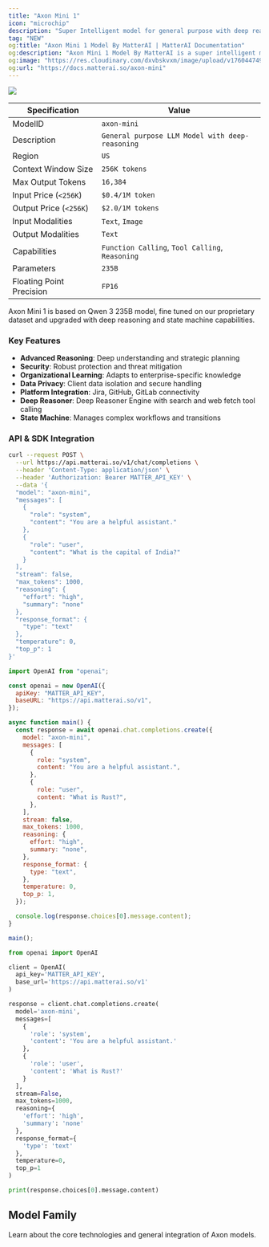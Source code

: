 ```yaml
---
title: "Axon Mini 1"
icon: "microchip"
description: "Super Intelligent model for general purpose with deep reasoning for low-effort day to day tasks"
tag: "NEW"
og:title: "Axon Mini 1 Model By MatterAI | MatterAI Documentation"
og:description: "Axon Mini 1 Model By MatterAI is a super intelligent model for general purpose with deep reasoning for low-effort day to day tasks"
og:image: "https://res.cloudinary.com/dxvbskvxm/image/upload/v1760447490/axon-mini_jjac8i.webp"
og:url: "https://docs.matterai.so/axon-mini"
---
```


<Frame>
  <img
    src="https://res.cloudinary.com/dxvbskvxm/image/upload/v1760447490/axon-mini_jjac8i.webp"
    className="block"
  />
</Frame>

| Specification            | Value                                           |
| ------------------------ | ----------------------------------------------- |
| ModelID                  | `axon-mini`                                     |
| Description              | `General purpose LLM Model with deep-reasoning` |
| Region                   | `US`                                            |
| Context Window Size      | `256K tokens`                                   |
| Max Output Tokens        | `16,384`                                        |
| Input Price (`<256K`)    | `$0.4/1M token`                                 |
| Output Price (`<256K`)   | `$2.0/1M tokens`                                |
| Input Modalities         | `Text`, `Image`                                 |
| Output Modalities        | `Text`                                          |
| Capabilities             | `Function Calling`, `Tool Calling`, `Reasoning` |
| Parameters               | `235B`                                          |
| Floating Point Precision | `FP16`                                          |

<Note>
  Axon Mini 1 is based on Qwen 3 235B model, fine tuned on our proprietary
  dataset and upgraded with deep reasoning and state machine capabilities.
</Note>

### Key Features

- **Advanced Reasoning**: Deep understanding and strategic planning
- **Security**: Robust protection and threat mitigation
- **Organizational Learning**: Adapts to enterprise-specific knowledge
- **Data Privacy**: Client data isolation and secure handling
- **Platform Integration**: Jira, GitHub, GitLab connectivity
- **Deep Reasoner**: Deep Reasoner Engine with search and web fetch tool calling
- **State Machine**: Manages complex workflows and transitions

### API & SDK Integration

<CodeGroup>

```bash cURL
curl --request POST \
  --url https://api.matterai.so/v1/chat/completions \
  --header 'Content-Type: application/json' \
  --header 'Authorization: Bearer MATTER_API_KEY' \
  --data '{
  "model": "axon-mini",
  "messages": [
    {
      "role": "system",
      "content": "You are a helpful assistant."
    },
    {
      "role": "user",
      "content": "What is the capital of India?"
    }
  ],
  "stream": false,
  "max_tokens": 1000,
  "reasoning": {
    "effort": "high",
    "summary": "none"
  },
  "response_format": {
    "type": "text"
  },
  "temperature": 0,
  "top_p": 1
}'
```

```javascript OpenAI NodeJS SDK
import OpenAI from "openai";

const openai = new OpenAI({
  apiKey: "MATTER_API_KEY",
  baseURL: "https://api.matterai.so/v1",
});

async function main() {
  const response = await openai.chat.completions.create({
    model: "axon-mini",
    messages: [
      {
        role: "system",
        content: "You are a helpful assistant.",
      },
      {
        role: "user",
        content: "What is Rust?",
      },
    ],
    stream: false,
    max_tokens: 1000,
    reasoning: {
      effort: "high",
      summary: "none",
    },
    response_format: {
      type: "text",
    },
    temperature: 0,
    top_p: 1,
  });

  console.log(response.choices[0].message.content);
}

main();
```

```python OpenAI Python SDK
from openai import OpenAI

client = OpenAI(
  api_key='MATTER_API_KEY',
  base_url='https://api.matterai.so/v1'
)

response = client.chat.completions.create(
  model='axon-mini',
  messages=[
    {
      'role': 'system',
      'content': 'You are a helpful assistant.'
    },
    {
      'role': 'user',
      'content': 'What is Rust?'
    }
  ],
  stream=False,
  max_tokens=1000,
  reasoning={
    'effort': 'high',
    'summary': 'none'
  },
  response_format={
    'type': 'text'
  },
  temperature=0,
  top_p=1
)

print(response.choices[0].message.content)
```

</CodeGroup>

## Model Family

<CardGroup cols={1}>
  <Card
    href="/axon-models"
    title="Axon Models Overview"
    img="https://res.cloudinary.com/dxvbskvxm/image/upload/v1759829903/axon-models_n4c8t6.webp"
  >
    Learn about the core technologies and general integration of Axon models.
  </Card>
</CardGroup>
